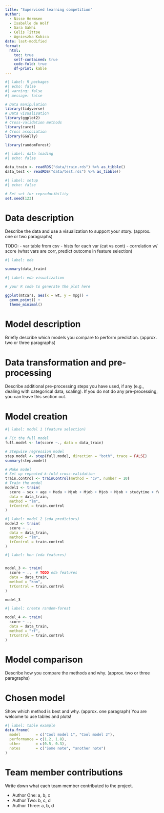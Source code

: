 ```yaml
---
title: "Supervised learning competition"
author: 
  - Nisse Hermsen
  - Isabelle de Wolf
  - Sara Sakhi
  - Celis Tittse
  - Agnieszka Kubica
date: last-modified
format:
  html:
    toc: true
    self-contained: true
    code-fold: true
    df-print: kable
---
```


```r
#| label: R packages
#| echo: false
#| warning: false
#| message: false

# Data manipulation
library(tidyverse)
# Data visualisation
library(ggplot2)
# Cross-validation methods
library(caret)
# Cross association
library(GGally)

library(randomForest)
```

```r
#| label: data loading
#| echo: false

data_train <- readRDS("data/train.rds") %>% as_tibble()
data_test <- readRDS("data/test.rds") %>% as_tibble()
```

```r
#| label: setup
#| echo: false

# Set set for reproducibility
set.seed(123)
```

# Data description

Describe the data and use a visualization to support your story. (approx. one or two paragraphs)

TODO:
- var table from csv
- hists for each var (cat vs cont)
- correlation w/ score (what vars are corr, predict outcome in feature selection)

```r
#| label: eda

summary(data_train)

```

```r
#| label: eda visualization

# your R code to generate the plot here

ggplot(mtcars, aes(x = wt, y = mpg)) +
  geom_point() +
  theme_minimal()
```

# Model description

Briefly describe which models you compare to perform prediction. (approx. two or three paragraphs)

# Data transformation and pre-processing

Describe additional pre-processing steps you have used, if any (e.g., dealing with categorical data, scaling). If you do not do any pre-processing, you can leave this section out.

# Model creation

```r
#| label: model 1 (feature selection)

# Fit the full model 
full.model <- lm(score ~., data = data_train)

# Stepwise regression model
step.model <- step(full.model, direction = "both", trace = FALSE)
summary(step.model)

# Make model
# Set up repeated k-fold cross-validation
train.control <- trainControl(method = "cv", number = 10)
# Train the model
model1 <- train(
  score ~ sex + age + Medu + Mjob + Mjob + Mjob + Mjob + studytime + failures + schoolsup + famsup + romantic + goout + health,
  data = data_train,
  method = "lm",
  trControl = train.control
)
```

```r
#| label: model 2 (eda predictors)
model2 <- train(
  score ~ .,
  data = data_train,
  method = "lm",
  trControl = train.control
)

```

```r
#| label: knn (eda features)


model_3 <- train(
  score ~ .,  # TODO eda features
  data = data_train,
  method = "knn",
  trControl = train.control
)

model_3
```

```r
#| label: create random-forest

model_4 <- train(
  score ~ .,
  data = data_train,
  method = "rf",
  trControl = train.control
)
```

# Model comparison

Describe how you compare the methods and why. (approx. two or three paragraphs)

# Chosen model

Show which method is best and why. (approx. one paragraph) You are welcome to use tables and plots!

```r
#| label: table example
data.frame(
  model       = c("Cool model 1", "Cool model 2"),
  performance = c(1.2, 1.8),
  other       = c(0.5, 0.3),
  notes       = c("Some note", "another note")
)
```

# Team member contributions

Write down what each team member contributed to the project.

- Author One: a, b, c
- Author Two: b, c, d
- Author Three: a, b, d
